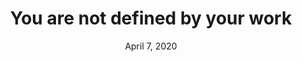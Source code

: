 ---
title: You are not defined by your work
date: 'April 7, 2020'
description: How to disconnect your self from your design and design better.
tags: ['figma', 'tooling']
---